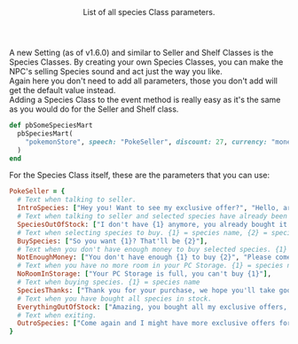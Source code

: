 <Header title="Species Classes">
  List of all species Class parameters.
</Header>

A new Setting (as of v1.6.0) and similar to Seller and Shelf Classes is the Species Classes. By creating your own Species Classes, you can make the NPC's selling Species sound and act just the way you like. 
<br/>Again here you don't need to add all parameters, those you don't add will get the default value instead.
<br/>
Adding a Species Class to the event method is really easy as it's the same as you would do for the Seller and Shelf class.
<br/>
```ruby
def pbSomeSpeciesMart
  pbSpeciesMart(
    "pokemonStore", speech: "PokeSeller", discount: 27, currency: "money"
  )
end
```
For the Species Class itself, these are the parameters that you can use:
<br/>
```ruby
PokeSeller = {
  # Text when talking to seller.
  IntroSpecies: ["Hey you! Want to see my exclusive offer?", "Hello, are you interested in my exclusive offer perhaps?"],
  # Text when talking to seller and selected species have already been bought. {1} = species name
  SpeciesOutOfStock: ["I don't have {1} anymore, you already bought it...", "You want another {1}? Well aren't you satisfied with 1 already?"],
  # Text when selecting species to buy. {1} = species name, {2} = species price
  BuySpecies: ["So you want {1}? That'll be {2}"],
  # Text when you don't have enough money to buy selected species. {1} = currency, {2} = species name
  NotEnoughMoney: ["You don't have enough {1} to buy {2}", "Please come back when you have enough {1}."],
  # Text when you have no more room in your PC Storage. {1} = species name
  NoRoomInStorage: ["Your PC Storage is full, you can't buy {1}"],
  # Text when buying species. {1} = species name
  SpeciesThanks: ["Thank you for your purchase, we hope you'll take good care for {1}."],
  # Text when you have bought all species in stock.
  EverythingOutOfStock: ["Amazing, you bought all my exclusive offers, I'm really rich now thanks to you!"],
  # Text when exiting.
  OutroSpecies: ["Come again and I might have more exclusive offers for you."]
}
```